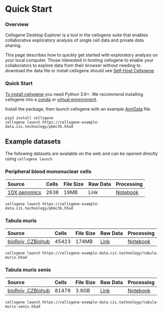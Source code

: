 # Quick Start

### Overview

Cellxgene Desktop Explorer is a tool in the cellxgene suite that enables collaborative exploratory analysis of single cell data and private data sharing.

This page describes how to quickly get started with exploratory analysis on your local computer. Those interested in hosting cellxgene to enable your collaborators to explore data from their browser without needing to download the data file or install cellxgene should see [Self-Host Cellxgene](self-hosting/).

### Quick Start

[To install cellxgene](install.md) you need Python 3.6+. We recommend installing cellxgene into a [conda](install.md#using-a-conda-environment) or [virtual environment](install.md#using-a-virtual-environment).

Install the package, then launch cellxgene with an example [AnnData](https://anndata.readthedocs.io) file:

```text
pip3 install cellxgene
cellxgene launch https://cellxgene-example-data.czi.technology/pbmc3k.h5ad
```

## Example datasets

The following datasets are available on the web and can be opened directly using `cellxgene launch`

### Peripheral blood mononuclear cells

| Source                                                                                            | Cells | File Size | Raw Data | Processing                                                                                                                     |
| :------------------------------------------------------------------------------------------------ | :---- | :-------- | :------- | :----------------------------------------------------------------------------------------------------------------------------- |
| [10X genomics](https://support.10xgenomics.com/single-cell-gene-expression/datasets/1.1.0/pbmc3k) | 2638  | 19MB      | Link     | [Notebook](https://github.com/chanzuckerberg/cellxgene-compbio-methods/blob/master/dataset-processing/pbmc3k-processing.ipynb) |

```text
cellxgene launch https://cellxgene-example-data.czi.technology/pbmc3k.h5ad
```

### Tabula muris

| Source                                                                | Cells | File Size | Raw Data                                                                                                                                                      | Processing                                                                                                                           |
| :-------------------------------------------------------------------- | :---- | :-------- | :------------------------------------------------------------------------------------------------------------------------------------------------------------ | :----------------------------------------------------------------------------------------------------------------------------------- |
| [bioRxiv, CZBiohub](https://www.biorxiv.org/content/10.1101/237446v2) | 45423 | 174MB     | [Link](https://figshare.com/projects/Tabula_Muris_Transcriptomic_characterization_of_20_organs_and_tissues_from_Mus_musculus_at_single_cell_resolution/27733) | [Notebook](https://github.com/chanzuckerberg/cellxgene-compbio-methods/blob/master/dataset-processing/tabula-muris-processing.ipynb) |

```text
cellxgene launch https://cellxgene-example-data.czi.technology/tabula-muris.h5ad
```

### Tabula muris senis

| Source                                                                | Cells | File Size | Raw Data                                                             | Processing                                                   |
| :-------------------------------------------------------------------- | :---- | :-------- | :------------------------------------------------------------------- | :----------------------------------------------------------- |
| [bioRxiv, CZBiohub](https://www.biorxiv.org/content/10.1101/661728v1) | 81478 | 3.9GB     | [Link](https://www.ncbi.nlm.nih.gov/geo/query/acc.cgi?acc=GSE132040) | [Notebook](https://www.biorxiv.org/content/10.1101/661728v1) |

```text
cellxgene launch https://cellxgene-example-data.czi.technology/tabula-muris-senis.h5ad
```
